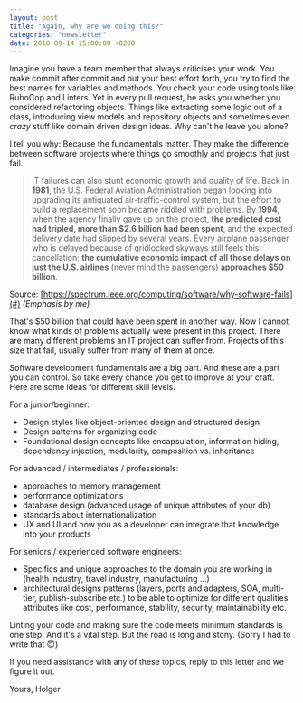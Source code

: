 ```yaml
---
layout: post
title: "Again, why are we doing this?"
categories: "newsletter"
date: 2018-09-14 15:00:00 +0200
---
```


Imagine you have a team member that always criticises your work. You make commit after commit and put your best effort forth, you try to find the best names for variables and methods. You check your code using tools like RuboCop and Linters. Yet in every pull request, he asks you whether you considered refactoring objects. Things like extracting some logic out of a class, introducing view models and repository objects and sometimes even _crazy_ stuff like domain driven design ideas. Why can't he leave you alone?

I tell you why: Because the fundamentals matter. They make the difference between software projects where things go smoothly and projects that just fail.
<!--more-->
> IT failures can also stunt economic growth and quality of life. Back in **1981**, the U.S. Federal Aviation Administration began looking into upgrading its antiquated air-traffic-control system, but the effort to build a replacement soon became riddled with problems. By **1994**, when the agency finally gave up on the project, **the predicted cost had tripled, more than $2.6 billion had been spent**, and the expected delivery date had slipped by several years. Every airplane passenger who is delayed because of gridlocked skyways still feels this cancellation; **the cumulative economic impact of all those delays on just the U.S. airlines** (never mind the passengers) **approaches $50 billion**.

Source: [https://spectrum.ieee.org/computing/software/why-software-fails](#)
_(Emphasis by me)_

That's $50 billion that could have been spent in another way. Now I cannot know what kinds of problems actually were present in this project. There are many different problems an IT project can suffer from. Projects of this size that fail, usually suffer from many of them at once.

Software development fundamentals are a big part. And these are a part you can control. So take every chance you get to improve at your craft.
Here are some ideas for different skill levels.

For a junior/beginner:
- Design styles like object-oriented design and structured design
- Design patterns for organizing code
- Foundational design concepts like encapsulation, information hiding, dependency injection, modularity, composition vs. inheritance

For advanced / intermediates / professionals:
- approaches to memory management
- performance optimizations
- database design (advanced usage of unique attributes of your db)
- standards about internationalization
- UX and UI and how you as a developer can integrate that knowledge into your products

For seniors / experienced software engineers:
- Specifics and unique approaches to the domain you are working in (health industry, travel industry, manufacturing …)
- architectural designs patterns (layers, ports and adapters, SOA, multi-tier, publish-subscribe etc.) to be able to optimize for different qualities attributes like cost, performance, stability, security, maintainability etc.

Linting your code and making sure the code meets minimum standards is one step. And it's a vital step. But the road is long and stony. (Sorry I had to write that 😇)

If you need assistance with any of these topics, reply to this letter and we figure it out.

Yours,
Holger
